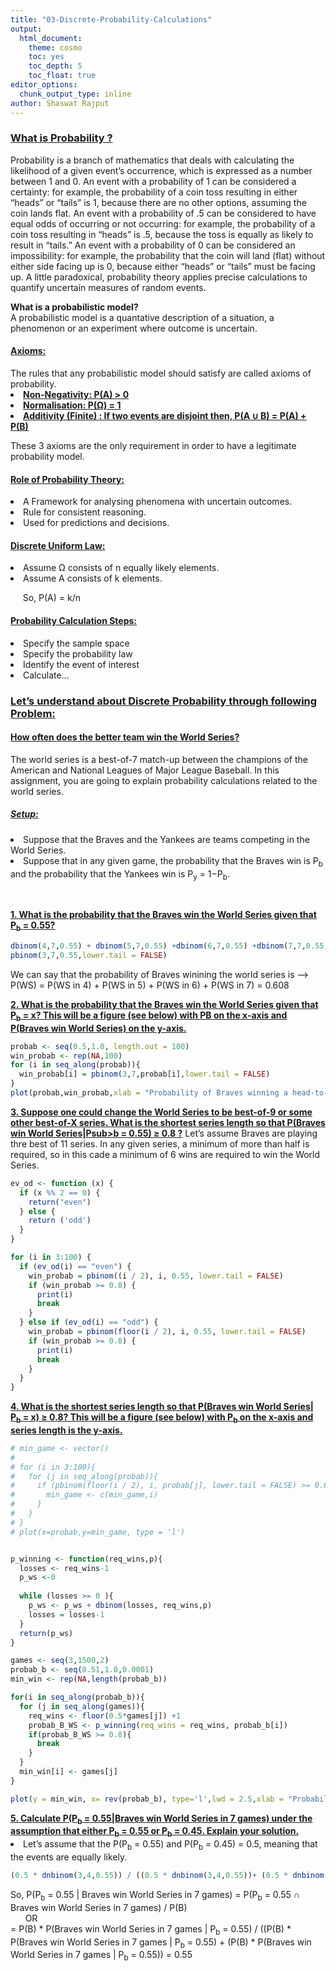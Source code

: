 ```yaml
---
title: "03-Discrete-Probability-Calculations"
output:
  html_document:
    theme: cosmo
    toc: yes
    toc_depth: 5
    toc_float: true
editor_options: 
  chunk_output_type: inline
author: Shaswat Rajput
---
```


### <b><u> What is Probability ? </u></b>
Probability is a branch of mathematics that deals with calculating the likelihood of a given event's occurrence, which is expressed as a number between 1 and 0. An event with a probability of 1 can be considered a certainty: for example, the probability of a coin toss resulting in either "heads" or "tails" is 1, because there are no other options, assuming the coin lands flat. An event with a probability of .5 can be considered to have equal odds of occurring or not occurring: for example, the probability of a coin toss resulting in "heads" is .5, because the toss is equally as likely to result in "tails." An event with a probability of 0 can be considered an impossibility: for example, the probability that the coin will land (flat) without either side facing up is 0, because either "heads" or "tails" must be facing up. A little paradoxical, probability theory applies precise calculations to quantify uncertain measures of random events.<br>

<b> What is a probabilistic model? </b><br>
A probabilistic model is a quantative description of a situation, a phenomenon or an experiment where outcome is uncertain.

#### <b><u> Axioms: </u></b><br>
The rules that any probabilistic model should satisfy are called axioms of probability.
<li> <b><u>Non-Negativity: P(A) > 0 </li>
<li> Normalisation: P(Ω) = 1</li>
<li> Additivity (Finite) : If two events are disjoint then, P(A ∪ B) = P(A) + P(B) </li></u></b>
These 3 axioms are the only requirement in order to have a legitimate probability model. <br>

#### <b><u>Role of Probability Theory: </u></b>
<li>A Framework for analysing phenomena with uncertain outcomes. </li>
<li>Rule for consistent reasoning. </li>
<li>Used for predictions and decisions. </li>

#### <b><u>Discrete Uniform Law: </u></b>
<li> Assume Ω consists of n equally likely elements. </li>
<li> Assume A consists of k elements. </li>
&nbsp;&nbsp;&nbsp;&nbsp;&nbsp;So, P(A) = k/n

#### <b><u>Probability Calculation Steps: </u></b>
<li>Specify the sample space </li>
<li>Specify the probability law </li>
<li>Identify the event of interest </li>
<li>Calculate... </li>

### <b><u>Let's understand about Discrete Probability through following Problem: </u></b>
#### <b><u>How often does the better team win the World Series? </u></b><br>
The world series is a best-of-7 match-up between the champions of the American and National Leagues of Major League Baseball. In this assignment, you are going to explain probability calculations related to the world series. <br>

##### <b><u>Setup: </u></b><br>
<li>Suppose that the Braves and the Yankees are teams competing in the World Series. </li>
<li>Suppose that in any given game, the probability that the Braves win is P<sub>b</sub> and the probability that the Yankees win is P<sub>y</sub> = 1−P<sub>b</sub>. </li> <br>

<b><u>1. What is the probability that the Braves win the World Series given that P<sub>b</sub> = 0.55? </u></b><br>
```r
dbinom(4,7,0.55) + dbinom(5,7,0.55) +dbinom(6,7,0.55) +dbinom(7,7,0.55) 
pbinom(3,7,0.55,lower.tail = FALSE)
```
We can say that the probability of Braves winining the world series is ---->
P(WS) = P(WS in 4) + P(WS in 5) + P(WS in 6) + P(WS in 7) = 0.608<br>

<b><u>2. What is the probability that the Braves win the World Series given that P<sub>b</sub> = x? This will be a figure (see below) with PB on the x-axis and P(Braves win World Series) on the y-axis. </u></b><br>
```r
probab <- seq(0.5,1.0, length.out = 100)
win_probab <- rep(NA,100)
for (i in seq_along(probab)){
  win_probab[i] = pbinom(3,7,probab[i],lower.tail = FALSE)
}
plot(probab,win_probab,xlab = "Probability of Braves winning a head-to-head matchup",ylab = "P(Win World Series)")
```

<b><u>3. Suppose one could change the World Series to be best-of-9 or some other best-of-X series. What is the shortest series length so that P(Braves win World Series|Psub>b</sub> = 0.55) ≥ 0.8 ?</u></b>
Let's assume Braves are playing thre best of 11 series. In any given series, a minimum of more than half is required, so in this cade a minimum of 6 wins are required to win the World Series.
```r
ev_od <- function (x) {
  if (x %% 2 == 0) {
    return("even")
  } else {
    return ('odd')
  }
}

for (i in 3:100) {
  if (ev_od(i) == "even") {
    win_probab = pbinom((i / 2), i, 0.55, lower.tail = FALSE)
    if (win_probab >= 0.8) {
      print(i)
      break
    }
  } else if (ev_od(i) == "odd") {
    win_probab = pbinom(floor(i / 2), i, 0.55, lower.tail = FALSE)
    if (win_probab >= 0.8) {
      print(i)
      break
    }
  }
}

```

<b><u>4. What is the shortest series length so that P(Braves win World Series| P<sub>b</sub> = x) ≥ 0.8? This will be a figure (see below) with P<sub>b</sub> on the x-axis and series length is the y-axis. </u></b>

```r
# min_game <- vector()
# 
# for (i in 3:100){
#   for (j in seq_along(probab)){
#     if (pbinom(floor(i / 2), i, probab[j], lower.tail = FALSE) >= 0.8){
#       min_game <- c(min_game,i)
#     }
#   }
# }
# plot(x=probab,y=min_game, type = 'l')


p_winning <- function(req_wins,p){
  losses <- req_wins-1
  p_ws <-0
  
  while (losses >= 0 ){
    p_ws <- p_ws + dbinom(losses, req_wins,p)
    losses = losses-1
  }
  return(p_ws)
}

games <- seq(3,1500,2)
probab_b <- seq(0.51,1.0,0.0001)
min_win <- rep(NA,length(probab_b))

for(i in seq_along(probab_b)){
  for (j in seq_along(games)){
    req_wins <- floor(0.5*games[j]) +1
    probab_B_WS <- p_winning(req_wins = req_wins, probab_b[i])
    if(probab_B_WS >= 0.8){
      break
    }
  }
  min_win[i] <- games[j]
}

plot(y = min_win, x= rev(probab_b), type='l',lwd = 2.5,xlab = "Probability of Braves winning a head to head matchup", ylab = "Series Length")
```



<b><u>5. Calculate P(P<sub>b</sub> = 0.55|Braves win World Series in 7 games) under the assumption that either P<sub>b</sub> = 0.55 or P<sub>b</sub> = 0.45. Explain your solution.<br></u></b>
<li> Let's assume that the P(P<sub>b</sub> = 0.55) and P(P<sub>b</sub> = 0.45) = 0.5, meaning that the events are equally likely.</li>
```r
(0.5 * dnbinom(3,4,0.55)) / ((0.5 * dnbinom(3,4,0.55))+ (0.5 * dnbinom(3,4,0.45)) )
```
So, P(P<sub>b</sub> = 0.55 | Braves win World Series in 7 games) = P(P<sub>b</sub> = 0.55 ∩ Braves win World Series in 7 games) / P(B) <br>
&nbsp;&nbsp;&nbsp;&nbsp;&nbsp;&nbsp;OR <br>
= P(B) * P(Braves win World Series in 7 games | P<sub>b</sub> = 0.55) / ((P(B) * P(Braves win World Series in 7 games | P<sub>b</sub> = 0.55) + (P(B) * P(Braves win World Series in 7 games | P<sub>b</sub> = 0.55)) = 0.55






